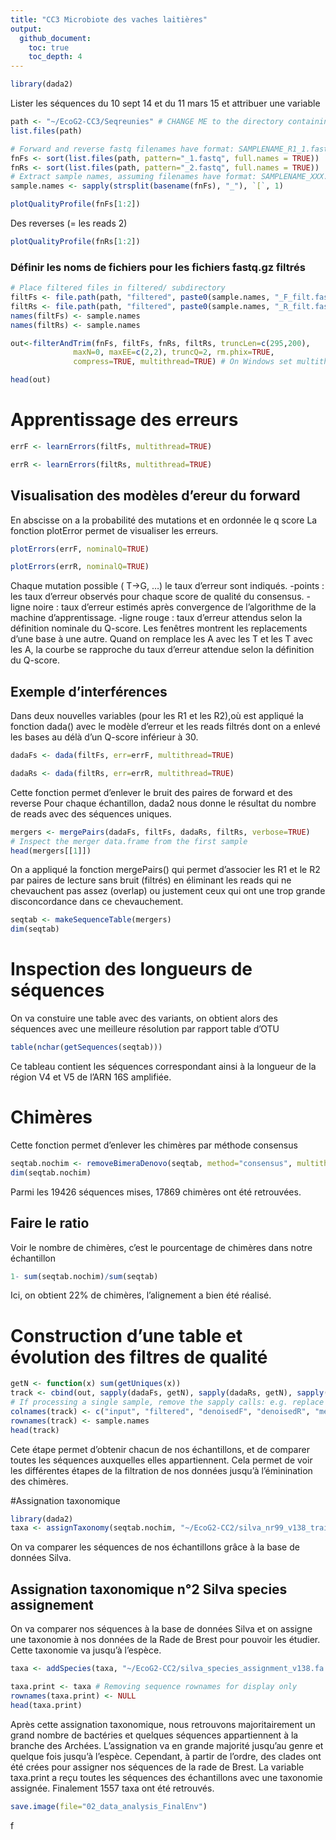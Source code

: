 ```yaml
---
title: "CC3 Microbiote des vaches laitières"
output: 
  github_document:
    toc: true
    toc_depth: 4
---
```


```r
library(dada2)
```
Lister les séquences du 10 sept 14 et du 11 mars 15 et attribuer une variable
```r
path <- "~/EcoG2-CC3/Seqreunies" # CHANGE ME to the directory containing the fastq files after unzipping.
list.files(path)
```

```r
# Forward and reverse fastq filenames have format: SAMPLENAME_R1_1.fastq and SAMPLENAME_R2_1.fastq
fnFs <- sort(list.files(path, pattern="_1.fastq", full.names = TRUE))
fnRs <- sort(list.files(path, pattern="_2.fastq", full.names = TRUE))
# Extract sample names, assuming filenames have format: SAMPLENAME_XXX.fastq
sample.names <- sapply(strsplit(basename(fnFs), "_"), `[`, 1)
```

```r
plotQualityProfile(fnFs[1:2])
```

Des reverses (= les reads 2)
```r
plotQualityProfile(fnRs[1:2])
```

### Définir les noms de fichiers pour les fichiers fastq.gz filtrés
```r
# Place filtered files in filtered/ subdirectory
filtFs <- file.path(path, "filtered", paste0(sample.names, "_F_filt.fastq.gz"))
filtRs <- file.path(path, "filtered", paste0(sample.names, "_R_filt.fastq.gz"))
names(filtFs) <- sample.names
names(filtRs) <- sample.names
```

```r
out<-filterAndTrim(fnFs, filtFs, fnRs, filtRs, truncLen=c(295,200),
              maxN=0, maxEE=c(2,2), truncQ=2, rm.phix=TRUE,
              compress=TRUE, multithread=TRUE) # On Windows set multithread=FALSE
```

```r
head(out)
```


# Apprentissage des erreurs 

```r
errF <- learnErrors(filtFs, multithread=TRUE)
```

```r
errR <- learnErrors(filtRs, multithread=TRUE)
```

## Visualisation des modèles d'ereur du forward

En abscisse on a la probabilité des mutations et en ordonnée le q score
La fonction plotError permet de visualiser les erreurs. 

```r
plotErrors(errF, nominalQ=TRUE)
```

```r
plotErrors(errR, nominalQ=TRUE)
```
Chaque mutation possible ( T→G, ...) le taux d'erreur sont indiqués. 
-points : les taux d'erreur observés pour chaque score de qualité du consensus. 
-ligne noire : taux d'erreur estimés après convergence de l'algorithme de la machine d'apprentissage. 
-ligne rouge : taux d'erreur attendus selon la définition nominale du Q-score.
Les fenêtres montrent les replacements d'une base à une autre.
Quand on remplace les A avec les T et les T avec les A, la courbe se rapproche du taux d'erreur attendue selon la définition du Q-score.


## Exemple d'interférences

Dans deux nouvelles variables (pour les R1 et les R2),où est appliqué la fonction dada() avec le modèle d'erreur et les reads filtrés dont on a enlevé les bases au délà d'un Q-score inférieur à 30. 
```r
dadaFs <- dada(filtFs, err=errF, multithread=TRUE)
```

```r
dadaRs <- dada(filtRs, err=errR, multithread=TRUE)
```

Cette fonction permet d'enlever le bruit des paires de forward et des reverse 
Pour chaque échantillon, dada2 nous donne le résultat du nombre de reads avec des séquences uniques. 
```r
mergers <- mergePairs(dadaFs, filtFs, dadaRs, filtRs, verbose=TRUE)
# Inspect the merger data.frame from the first sample
head(mergers[[1]])
```
On a appliqué la fonction mergePairs() qui permet d'associer les R1 et le R2 par paires de lecture sans bruit (filtrés) en éliminant les reads qui ne chevauchent pas assez (overlap) ou justement ceux qui ont une trop grande disconcordance dans ce chevauchement.
```r
seqtab <- makeSequenceTable(mergers)
dim(seqtab)
```

# Inspection des longueurs de séquences


On va constuire une table avec des variants, on obtient alors des séquences avec une meilleure résolution par rapport table d'OTU
```r
table(nchar(getSequences(seqtab)))
```

Ce tableau contient les séquences correspondant ainsi à la longueur de la région V4 et V5 de l'ARN 16S amplifiée.


# Chimères

Cette fonction permet d'enlever les chimères par méthode consensus 

```r
seqtab.nochim <- removeBimeraDenovo(seqtab, method="consensus", multithread=TRUE, verbose=TRUE)
dim(seqtab.nochim)
```

Parmi les 19426 séquences mises, 17869 chimères ont été retrouvées. 

## Faire le ratio

Voir le nombre de chimères, c'est le pourcentage de chimères dans notre échantillon
```r
1- sum(seqtab.nochim)/sum(seqtab)
```
Ici, on obtient 22% de chimères, l'alignement a bien été réalisé.

# Construction d'une table et évolution des filtres de qualité

```r
getN <- function(x) sum(getUniques(x))
track <- cbind(out, sapply(dadaFs, getN), sapply(dadaRs, getN), sapply(mergers, getN), rowSums(seqtab.nochim))
# If processing a single sample, remove the sapply calls: e.g. replace sapply(dadaFs, getN) with getN(dadaFs)
colnames(track) <- c("input", "filtered", "denoisedF", "denoisedR", "merged", "nonchim")
rownames(track) <- sample.names
head(track)
```
Cete étape permet d'obtenir chacun de nos échantillons, et de comparer toutes les séquences auxquelles elles appartiennent. Cela permet de voir les différentes étapes de la filtration de nos données jusqu'à l'éminination des chimères. 


#Assignation taxonomique

```r
library(dada2)
taxa <- assignTaxonomy(seqtab.nochim, "~/EcoG2-CC2/silva_nr99_v138_train_set.fa.gz", multithread=TRUE)
```
On va comparer les séquences de nos échantillons grâce à la base de données Silva.

## Assignation taxonomique n°2 Silva species assignement

On va comparer nos séquences à la base de données Silva et on assigne une taxonomie à nos données de la Rade de Brest pour pouvoir les étudier. Cette taxonomie va jusqu'à l'espèce. 
```r
taxa <- addSpecies(taxa, "~/EcoG2-CC2/silva_species_assignment_v138.fa.gz")
```
```r
taxa.print <- taxa # Removing sequence rownames for display only
rownames(taxa.print) <- NULL
head(taxa.print)
```
Après cette assignation taxonomique, nous retrouvons majoritairement un grand nombre de bactéries et quelques séquences appartiennent à la branche des Archées. L'assignation va en grande majorité jusqu'au genre et quelque fois jusqu'à l'espèce. Cependant, à partir de l'ordre, des clades ont été crées pour assigner nos séquences de la rade de Brest. 
La variable taxa.print a reçu toutes les séquences des échantillons avec une taxonomie assignée. Finalement 1557 taxa ont été retrouvés.

```r
save.image(file="02_data_analysis_FinalEnv")
```

f

